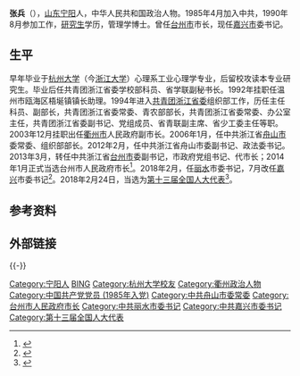 '''张兵'''（{{bd|1966年|4月|}}），[[山东|山东]][[宁阳|宁阳]]人，中华人民共和国政治人物。1985年4月加入中共，1990年8月参加工作，[[研究生|研究生]]学历，管理学博士。曾任[[台州市|台州市]]市长，现任[[嘉兴市|嘉兴市]]委书记。

== 生平 ==

早年毕业于[[杭州大学|杭州大学]]（今[[浙江大学|浙江大学]]）心理系工业心理学专业，后留校攻读本专业研究生。毕业后任共青团浙江省委学校部科员、省学联副秘书长。1992年挂职任温州市瓯海区梧埏镇镇长助理。1994年进入[[共青团浙江省委|共青团浙江省委]]组织部工作，历任主任科员、副部长，共青团浙江省委常委、青农部部长，共青团浙江省委常委、办公室主任，共青团浙江省委副书记、党组成员、省青联副主席、省少工委主任等职。2003年12月挂职出任[[衢州市|衢州市]]人民政府副市长。2006年1月，任中共浙江省[[舟山市|舟山市]]委常委、组织部部长。2012年2月，任中共浙江省舟山市委副书记、政法委书记。2013年3月，转任中共浙江省[[台州市|台州市]]委副书记，市政府党组书记、代市长；2014年1月正式当选台州市人民政府市长<ref>{{cite web |url=http://leaders.people.com.cn/n/2014/0113/c58278-24102465.html |language= |title=台州市代市长张兵当选市长 |publisher=人民网 |date=2014年1月13日 |accessdate= |archive-date=2016年3月4日 |archive-url=https://web.archive.org/web/20160304083619/http://leaders.people.com.cn/n/2014/0113/c58278-24102465.html |dead-url=no }}</ref>。2018年2月，任[[丽水市|丽水]]市委书记，7月改任[[嘉兴|嘉兴]]市委书记<ref>{{Cite web|title=张兵任嘉兴市委书记 胡海峰任丽水市委书记(简历)_中国经济网——国家经济门户|url=http://district.ce.cn/newarea/sddy/201807/02/t20180702_29597582.shtml|work=district.ce.cn|accessdate=2019-04-26|archive-date=2021-01-06|archive-url=https://web.archive.org/web/20210106005814/http://district.ce.cn/newarea/sddy/201807/02/t20180702_29597582.shtml|dead-url=no}}</ref>。2018年2月24日，当选为[[第十三届全国人大代表|第十三届全国人大代表]]<ref>{{Cite web|title=（受权发布）中华人民共和国第十三届全国人民代表大会代表名单-中新网|url=http://www.chinanews.com/gn/2018/02-25/8453959.shtml|accessdate=2021-02-13|work=中新网|archive-date=2018-02-27|archive-url=https://web.archive.org/web/20180227031724/http://www.chinanews.com/gn/2018/02-25/8453959.shtml|dead-url=no}}</ref>。

== 参考资料 ==
{{reflist}}

== 外部链接 ==
{{-}}
{{start box}}
{{s-ppo|cpc}}
{{s-before|[[鲁俊|鲁 俊]]}}
{{s-title|[[中国共产党嘉兴市委员会|中国共产党嘉兴市委员会]]书记|2018年7月-}}
{{s-inc}}
{{s-before|[[史济锡|史济锡]]}}
{{s-title|[[中国共产党丽水市委员会|中国共产党丽水市委员会]]书记|2018年2月-2018年7月}}
{{s-after|[[胡海峰|胡海峰]]}}
{{s-gov|prc}}
{{s-before|[[吴蔚荣|吴蔚荣]]}}
{{s-title|[[台州市人民政府|台州市人民政府]]市长|2013年3月-2018年2月}}
{{s-after|[[张晓强_(1975年)|张晓强]]}}
{{end box}}

{{DEFAULTSORT:ZH张}}
[[Category:宁阳人|Category:宁阳人]]
[[Category:张姓|BING]]
[[Category:杭州大学校友|Category:杭州大学校友]]
[[Category:衢州政治人物|Category:衢州政治人物]]
[[Category:中国共产党党员_(1985年入党)|Category:中国共产党党员 (1985年入党)]]
[[Category:中共舟山市委常委|Category:中共舟山市委常委]]
[[Category:台州市人民政府市长|Category:台州市人民政府市长]]
[[Category:中共丽水市委书记|Category:中共丽水市委书记]]
[[Category:中共嘉兴市委书记|Category:中共嘉兴市委书记]]
[[Category:第十三届全国人大代表|Category:第十三届全国人大代表]]